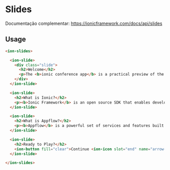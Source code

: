 
<Meta title="Components/Global/Slides/Usage" />

# Slides

Documentação complementar: https://ionicframework.com/docs/api/slides

## Usage

```html
<ion-slides>

  <ion-slide>
    <div class="slide">
      <h2>Welcome</h2>
      <p>The <b>ionic conference app</b> is a practical preview of the ionic framework in action, and a demonstration of proper code use.</p>
    </div>
  </ion-slide>

  <ion-slide>
    <h2>What is Ionic?</h2>
    <p><b>Ionic Framework</b> is an open source SDK that enables developers to build high quality mobile apps with web technologies like HTML, CSS, and JavaScript.</p>
  </ion-slide>

  <ion-slide>
    <h2>What is Appflow?</h2>
    <p><b>Appflow</b> is a powerful set of services and features built on top of Ionic Framework that brings a totally new level of app development agility to mobile dev teams.</p>
  </ion-slide>

  <ion-slide>
    <h2>Ready to Play?</h2>
    <ion-button fill="clear">Continue <ion-icon slot="end" name="arrow-forward"></ion-icon></ion-button>
  </ion-slide>

</ion-slides>
```
